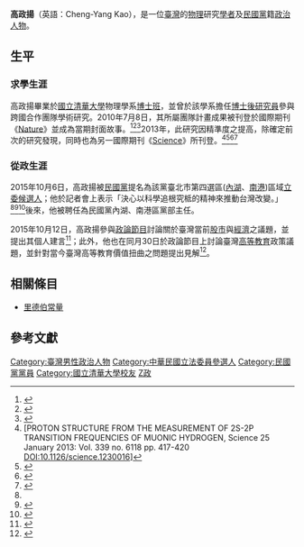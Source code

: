 {{Ad}}{{Infobox officeholder
| name = 高政揚
| nickname = 
| sex = [[男|男]]
| nationality = {{ROC}}
| birth_date = 
| country = {{ROC}}
| party = {{mkt}}
| religion =
| footnotes =
}}
{{infobox EPW
|educate=
*[[國立清華大學|國立清華大學]]物理學系博士
*國立清華大學物理學系[[博士後|博士後]]研究員


|past=
*民國黨內湖、南港區服務處主任
*研究成果曾為國際期刊《Nature》與《Science》所刊登
*財團法人世界領袖教育基金會講師
*新竹縣環保愛地球推廣協會心靈環保[[顧問|顧問]]
}}

'''高政揚'''（英語：Cheng-Yang Kao），是一位[[臺灣|臺灣]]的[[物理|物理]]研究[[學者|學者]]及[[民國黨|民國黨]]籍[[政治人物|政治人物]]。 

== 生平 ==

=== 求學生涯 ===
高政揚畢業於[[國立清華大學|國立清華大學]]物理學系[[博士班|博士班]]，並曾於該學系擔任[[博士後|博士後研究員]]參與跨國合作團隊學術研究。2010年7月8日，其所屬團隊計畫成果被刊登於國際期刊《[[自然_(期刊)|Nature]]》並成為當期封面故事。<ref>{{Cite news|url=http://www.appledaily.com.tw/appledaily/article/headline/20100713/32656480/|title=台教授 發現質子小了4%|last=|first=|date=|work=|newspaper=[[蘋果日報|蘋果日報]]|accessdate=2017-03-09|language=zh-TW}}</ref><ref>{{Cite web|url=http://www.nthu.edu.tw/newsphoto/99news/hotnews-990728.php|title=物理系劉怡維副教授研究團隊  研究成果刋登Nature封面故事|accessdate=2017-03-09|author=|date=2010-07-28|publisher=[[國立清華大學|國立清華大學]]|deadurl=yes|archiveurl=https://web.archive.org/web/20160304212509/http://www.nthu.edu.tw/newsphoto/99news/hotnews-990728.php|archivedate=2016-03-04}}</ref><ref>{{Cite web|url=http://www.nature.com/nature/journal/v466/n7303/edsumm/e100708-04.html|title=Shrinking the proton : Nature|accessdate=2017-03-09|work=www.nature.com|language=en}}</ref>2013年，此研究因精準度之提高，除確定前次的研究發現，同時也為另一國際期刊《[[科学_(期刊)|Science]]》所刊登。<ref>[PROTON STRUCTURE FROM THE MEASUREMENT OF 2S-2P TRANSITION FREQUENCIES OF MUONIC HYDROGEN, Science 25 January 2013: Vol. 339 no. 6118 pp. 417-420 DOI:10.1126/science.1230016]</ref><ref name="mercy-1">{{Cite web|url=http://www.idn.com.tw/news/news_content.php?catid=1&catsid=2&catdid=0&artid=20151006abcd017|title=黃金救援    民國黨再提名一波專業菁英|accessdate=2017-03-09|author=|date=|work=www.idn.com.tw|publisher=[[自立晚報|自立晚報]]}}</ref><ref>{{Cite news|url=http://pansci.asia/archives/5891|title=質子其實沒那麼大!|last=|first=|date=2011-07-27|work=|newspaper=[[PanSci_泛科學|PanSci 泛科學]]|accessdate=2017-03-09|language=zh-TW}}</ref><ref>{{Cite web|url=http://psroc.phys.ntu.edu.tw/main/focus.php?aid=20|title=物理焦點 -中華民國物理學會 The Physical Society of Republic of China|accessdate=2017-03-09|work=psroc.phys.ntu.edu.tw}}</ref>

===從政生涯===
2015年10月6日，高政揚被[[民國黨|民國黨]]提名為該黨臺北市第四選區([[內湖區|內湖]]、[[南港區|南港]])區域[[立委|立委]][[候選人|候選人]]；他於記者會上表示「決心以科學追根究柢的精神來推動台灣改變。」<ref name="mercy-1" /><ref>{{Citation|last=民國黨|title=20151006 民國黨第四波立法委員提名記者會 直播|date=2015-10-05|url=https://www.youtube.com/watch?v=gtod7LWu4JY&t=26m11s|accessdate=2017-03-09}}</ref><ref>{{Cite news|url=http://www.nownews.com/n/2015/10/06/1835386|title=自己人民自己愛　民國黨提博士挑戰蔡正元地盤|last=|first=|date=|work=|newspaper=[[NOWnews_今日新聞|NOWnews 今日新聞]]|accessdate=2017-03-09|language=zh-TW}}</ref>後來，他被聘任為民國黨內湖、南港區黨部主任。

2015年10月12日，高政揚參與[[政論節目|政論節目]]討論關於臺灣當前[[股市|股市]]與[[經濟|經濟]]之議題，並提出其個人建言<ref>{{Citation|last=真心追問題|title=2015/10/12 真心追問題【台灣股市邊緣化危機 如何救股市？ Part-1/4】 節目主持人：蔡玉真|date=2015-10-12|url=https://www.youtube.com/watch?v=K95okW10mRQ|accessdate=2017-03-09}}</ref>；此外，他也在同月30日於政論節目上討論臺灣[[高等教育|高等教育]]政策議題，並針對當今臺灣高等教育價值扭曲之問題提出見解<ref>{{Citation|last=真心追問題|title=2015/10/30 真心追問題【台灣教育危機－高教排名下滑 Part-4/4】 節目主持人：蔡玉真|date=2015-10-30|url=https://www.youtube.com/watch?v=S5HRN82FS28|accessdate=2017-03-09}}</ref>。

==相關條目==
* [[里德伯常量|里德伯常量]]

==參考文獻==
{{Reflist|2}}

{{Portal bar|台灣|中華民國|政治|人物}}
{{DEFAULTSORT:Kao}}
[[Category:臺灣男性政治人物|Category:臺灣男性政治人物]]
[[Category:中華民國立法委員參選人|Category:中華民國立法委員參選人]]
[[Category:民國黨黨員|Category:民國黨黨員]]
[[Category:國立清華大學校友|Category:國立清華大學校友]]
[[Category:高姓|Z政]]